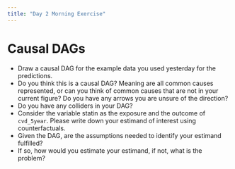 ```yaml
---
title: "Day 2 Morning Exercise"
---
```


# Causal DAGs

- Draw a causal DAG for the example data you used yesterday for the predictions. 
- Do you think this is a causal DAG? Meaning are all common causes represented, or can you think of common causes that are not in your current figure? Do you have any arrows you are unsure of the direction? 
- Do you have any colliders in your DAG? 
- Consider the variable statin as the exposure and the outcome of `cvd_5year`. Please write down your estimand of interest using counterfactuals.
- Given the DAG, are the assumptions needed to identify your estimand fulfilled? 
- If so, how would you estimate your estimand, if not, what is the problem? 
